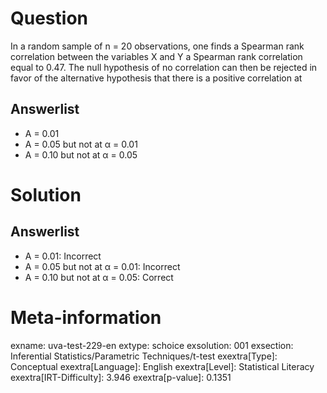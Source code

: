 Question
========

In a random sample of n = 20 observations, one finds a Spearman rank correlation between the variables X and Y a Spearman rank correlation equal to 0.47. The null hypothesis of no correlation can then be rejected in favor of the alternative hypothesis that there is a positive correlation at

Answerlist
----------

* Α = 0.01
* Α = 0.05 but not at α = 0.01
* Α = 0.10 but not at α = 0.05

Solution
========

Answerlist
----------

* Α = 0.01: Incorrect
* Α = 0.05 but not at α = 0.01: Incorrect
* Α = 0.10 but not at α = 0.05: Correct

Meta-information
================
exname: uva-test-229-en
extype: schoice
exsolution: 001
exsection: Inferential Statistics/Parametric Techniques/t-test
exextra[Type]: Conceptual
exextra[Language]: English
exextra[Level]: Statistical Literacy
exextra[IRT-Difficulty]: 3.946
exextra[p-value]: 0.1351
